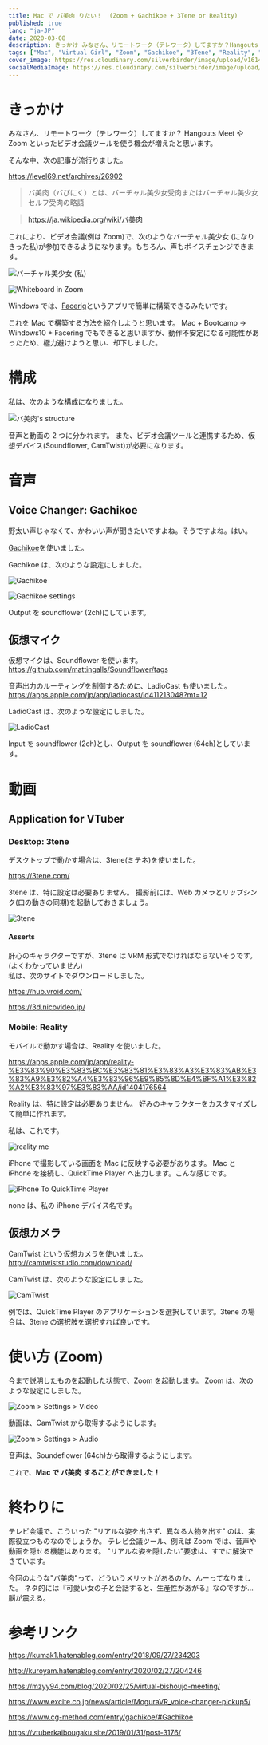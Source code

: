 ```yaml
---
title: Mac で バ美肉 りたい！  (Zoom + Gachikoe + 3Tene or Reality)
published: true
lang: "ja-JP"
date: 2020-03-08
description: きっかけ みなさん、リモートワーク（テレワーク）してますか？Hangouts MeetやZoomといったビデオ会議ツールを使う機会が増えたと思います。そんな中、次の記事が流行りました。 バ美肉（バびにく）とは、バーチャル美少女受肉またはバーチャル美少女セルフ受肉の略語
tags: ["Mac", "Virtual Girl", "Zoom", "Gachikoe", "3Tene", "Reality", "Survey"]
cover_image: https://res.cloudinary.com/silverbirder/image/upload/v1614412301/silver-birder.github.io/blog/バ美肉.png
socialMediaImage: https://res.cloudinary.com/silverbirder/image/upload/v1614412301/silver-birder.github.io/blog/バ美肉.png
---
```



# きっかけ

みなさん、リモートワーク（テレワーク）してますか？
Hangouts Meet や Zoom といったビデオ会議ツールを使う機会が増えたと思います。

そんな中、次の記事が流行りました。

https://level69.net/archives/26902

> バ美肉（バびにく）とは、バーチャル美少女受肉またはバーチャル美少女セルフ受肉の略語

> https://ja.wikipedia.org/wiki/バ美肉

これにより、ビデオ会議(例は Zoom)で、次のようなバーチャル美少女 (になりきった私)が参加できるようになります。もちろん、声もボイスチェンジできます。

<Image
  src="https://res.cloudinary.com/silverbirder/image/upload/v1614428127/silver-birder.github.io/blog/virtual_beautiful_girl_me.png"
  width={312}
  height={223}
  layout="constrained"
  alt="バーチャル美少女 (私)"
/>

<Image
  src="https://res.cloudinary.com/silverbirder/image/upload/v1614428171/silver-birder.github.io/blog/whiteboard_in_zoom.png"
  width={1200}
  height={745}
  layout="constrained"
  alt="Whiteboard in Zoom"
/>

Windows では、[Facerig](https://store.steampowered.com/app/274920/FaceRig/?l=japanese)というアプリで簡単に構築できるみたいです。

これを Mac で構築する方法を紹介しようと思います。
Mac + Bootcamp → Windows10 + Facering でもできると思いますが、動作不安定になる可能性があったため、極力避けようと思い、却下しました。

# 構成

私は、次のような構成になりました。

<Image
  src="https://res.cloudinary.com/silverbirder/image/upload/v1614428221/silver-birder.github.io/blog/virtual_beautiful_girl_structure.png"
  width={1052}
  height={916}
  layout="constrained"
  alt="バ美肉's structure"
/>

音声と動画の 2 つに分かれます。
また、ビデオ会議ツールと連携するため、仮想デバイス(Soundflower, CamTwist)が必要になります。

# 音声

## Voice Changer: Gachikoe

野太い声じゃなくて、かわいい声が聞きたいですよね。そうですよね。はい。

[Gachikoe](https://booth.pm/ja/items/1236505)を使いました。

Gachikoe は、次のような設定にしました。

<Image
  src="https://res.cloudinary.com/silverbirder/image/upload/v1614428254/silver-birder.github.io/blog/gachikoe.png"
  width={216}
  height={542}
  layout="constrained"
  alt="Gachikoe"
/>

<Image
  src="https://res.cloudinary.com/silverbirder/image/upload/v1614428287/silver-birder.github.io/blog/gachikoe_settings.png"
  width={536}
  height={612}
  layout="constrained"
  alt="Gachikoe settings"
/>

Output を soundflower (2ch)にしています。

## 仮想マイク

仮想マイクは、Soundflower を使います。
https://github.com/mattingalls/Soundflower/tags

音声出力のルーティングを制御するために、LadioCast も使いました。
https://apps.apple.com/jp/app/ladiocast/id411213048?mt=12

LadioCast は、次のような設定にしました。

<Image
  src="https://res.cloudinary.com/silverbirder/image/upload/v1614428329/silver-birder.github.io/blog/ladio_cast.png"
  width={741}
  height={710}
  layout="constrained"
  alt="LadioCast"
/>

Input を soundflower (2ch)とし、Output を soundflower (64ch)としています。

# 動画

## Application for VTuber

### Desktop: 3tene

デスクトップで動かす場合は、3tene(ミテネ)を使いました。

https://3tene.com/

3tene は、特に設定は必要ありません。
撮影前には、Web カメラとリップシンク(口の動きの同期)を起動しておきましょう。

<Image
  src="https://res.cloudinary.com/silverbirder/image/upload/v1614428380/silver-birder.github.io/blog/3tene.png"
  width={912}
  height={614}
  layout="constrained"
  alt="3tene"
/>

#### Asserts

肝心のキャラクターですが、3tene は VRM 形式でなければならないそうです。(よくわかっていません)  
私は、次のサイトでダウンロードしました。

https://hub.vroid.com/

https://3d.nicovideo.jp/

### Mobile: Reality

モバイルで動かす場合は、Reality を使いました。

https://apps.apple.com/jp/app/reality-%E3%83%90%E3%83%BC%E3%83%81%E3%83%A3%E3%83%AB%E3%83%A9%E3%82%A4%E3%83%96%E9%85%8D%E4%BF%A1%E3%82%A2%E3%83%97%E3%83%AA/id1404176564

Reality は、特に設定は必要ありません。
好みのキャラクターをカスタマイズして簡単に作れます。

私は、これです。

<Image
  src="https://res.cloudinary.com/silverbirder/image/upload/v1614428417/silver-birder.github.io/blog/reality_me.jpg"
  width={839}
  height={1200}
  layout="constrained"
  alt="reality me"
  href="https://reality.wrightflyer.net/profile/443e9213"
/>

iPhone で撮影している画面を Mac に反映する必要があります。
Mac と iPhone を接続し、QuickTime Player へ出力します。こんな感じです。

<Image
  src="https://res.cloudinary.com/silverbirder/image/upload/v1614428459/silver-birder.github.io/blog/iPhone_to_quick_time_player.png"
  width={486}
  height={1057}
  layout="constrained"
  alt="iPhone To QuickTime Player"
/>

none は、私の iPhone デバイス名です。

## 仮想カメラ

CamTwist という仮想カメラを使いました。
http://camtwiststudio.com/download/

CamTwist は、次のような設定にしました。

<Image
  src="https://res.cloudinary.com/silverbirder/image/upload/v1614428498/silver-birder.github.io/blog/cam_twist.png"
  width={887}
  height={571}
  layout="constrained"
  alt="CamTwist"
/>

例では、QuickTime Player のアプリケーションを選択しています。3tene の場合は、3tene の選択肢を選択すれば良いです。

# 使い方 (Zoom)

今まで説明したものを起動した状態で、Zoom を起動します。
Zoom は、次のような設定にしました。

<Image
  src="https://res.cloudinary.com/silverbirder/image/upload/v1614428582/silver-birder.github.io/blog/zoom_settings_video.png"
  width={834}
  height={694}
  layout="constrained"
  alt="Zoom > Settings > Video"
/>

動画は、CamTwist から取得するようにします。

<Image
  src="https://res.cloudinary.com/silverbirder/image/upload/v1614428625/silver-birder.github.io/blog/zoom_settings_audio.png"
  width={834}
  height={694}
  layout="constrained"
  alt="Zoom > Settings > Audio"
/>

音声は、Soundeflower (64ch)から取得するようにします。

これで、<b>Mac で バ美肉 することができました！</b>

# 終わりに

テレビ会議で、こういった "リアルな姿を出さず、異なる人物を出す" のは、実際役立つものなのでしょうか。
テレビ会議ツール、例えば Zoom では、音声や動画を隠せる機能はあります。
"リアルな姿を隠したい"要求は、すでに解決できています。

今回のような"バ美肉"って、どういうメリットがあるのか、んーってなりました。
ネタ的には『可愛い女の子と会話すると、生産性があがる』なのですが...脳が震える。

# 参考リンク

https://kumak1.hatenablog.com/entry/2018/09/27/234203

http://kuroyam.hatenablog.com/entry/2020/02/27/204246

https://mzyy94.com/blog/2020/02/25/virtual-bishoujo-meeting/

https://www.excite.co.jp/news/article/MoguraVR_voice-changer-pickup5/

https://www.cg-method.com/entry/gachikoe/#Gachikoe

https://vtuberkaibougaku.site/2019/01/31/post-3176/
